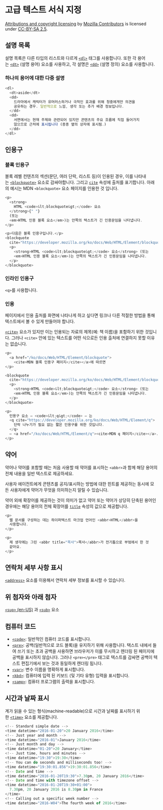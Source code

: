 # 고급 텍스트 서식 지정

[Attributions and copyright licensing](https://developer.mozilla.org/en-US/docs/MDN/Writing_guidelines/Attrib_copyright_license) by [Mozilla Contributors](https://developer.mozilla.org/en-US/docs/MDN/Community/Roles_teams#contributor) is licensed under [CC-BY-SA 2.5](https://creativecommons.org/licenses/by-sa/2.5/).

## 설명 목록

설명 목록은 다른 타입의 리스트와 다르게 [`<dl>`](https://developer.mozilla.org/ko/docs/Web/HTML/Element/dl) 태그를 사용합니다. 또한 각 용어는 [`<dt>`](https://developer.mozilla.org/ko/docs/Web/HTML/Element/dt) (설명 용어) 요소를 사용하고, 각 설명은 [`<dd>`](https://developer.mozilla.org/ko/docs/Web/HTML/Element/dd) (설명 정의) 요소를 사용합니다.

### 하나의 용어에 대한 다중 설명

```javascript
<dl>
  <dt>aside</dt>
  <dd>
    드라마에서 캐릭터가 유머러스하거나 극적인 효과를 위해 청중에게만 의견을
    공유하는 경우. 일반적으로 느낌, 생각 또는 추가 배경 정보입니다.
  </dd>
  <dd>
    서면에서는 현재 주제와 관련되어 있지만 콘텐츠의 주요 흐름에 직접 들어가지
    않으므로 근처에 표시됩니다 (종종 옆의 상자에 표시됨.)
  </dd>
</dl>
```

## 인용구

### 블록 인용구

블록 레벨 컨텐츠의 섹션(문단, 여러 단락, 리스트 등)이 인용된 경우, 이를 나타내는 [`<blockquote>`](https://developer.mozilla.org/ko/docs/Web/HTML/Element/blockquote) 요소로 감싸야합니다. 그리고 [`cite`](https://developer.mozilla.org/ko/docs/Web/HTML/Element/blockquote#cite) 속성에 출처를 표기합니다. 아래의 예시는 MDN `<blockquote>` 요소 페이지를 인용한 것 입니다.

```javascript
<p>
  <strong>
    HTML <code>&lt;blockquote&gt;</code> 요소
  </strong>{" "}
  (또는
  <em>HTML 인용 블록 요소</em>)는 안쪽의 텍스트가 긴 인용문임을 나타냅니다.
</p>
```

```javascript
<p>다음은 블록 인용구입니다.</p>
<blockquote
  cite="https://developer.mozilla.org/ko/docs/Web/HTML/Element/blockquote">
  <p>
    <strong>HTML <code>&lt;blockquote&gt;</code> 요소</strong> (또는
    <em>HTML 인용 블록 요소</em>)는 안쪽의 텍스트가 긴 인용문임을 나타냅니다.
  </p>
</blockquote>
```

### 인라인 인용구

`<q>`를 사용합니다.

### 인용

페이지에서 인용 출처를 화면에 나타나게 하고 싶다면 링크나 다른 적절한 방법을 통해 텍스트에서 볼 수 있게 만들어야 합니다.

[`<cite>`](https://developer.mozilla.org/ko/docs/Web/HTML/Element/cite) 요소가 있지만 이는 인용되는 자료의 제목(예: 책 이름)을 포함하기 위한 것입니다. 그러나 `<cite>` 안에 있는 텍스트를 어떤 식으로든 인용 출처에 연결하지 못할 이유는 없습니다.

```javascript
<p>
  <a href="/ko/docs/Web/HTML/Element/blockquote">
    <cite>MDN 블록 인용구 페이지</cite></a>에 따르면
</p>

<blockquote
  cite="https://developer.mozilla.org/ko/docs/Web/HTML/Element/blockquote">
  <p>
    <strong>HTML <code>&lt;blockquote&gt;</code> 요소</strong> (또는
    <em>HTML 인용 블록 요소</em>)는 안쪽의 텍스트가 긴 인용문임을 나타냅니다.
  </p>
</blockquote>

<p>
  인용구 요소 — <code>&lt;q&gt;</code> — 는
  <q cite="https://developer.mozilla.org/ko/docs/Web/HTML/Element/q">
    단락 나누기가 필요 없는 짧은 인용구를 위한 것입니다.
  </q>
  — <a href="/ko/docs/Web/HTML/Element/q"><cite>MDN q 페이지</cite></a>.
</p>
```

## 약어

약어나 약어를 포함할 때는 처음 사용할 때 약어를 표시하는 `<abbr>`과 함께 해당 용어의 전체 내용을 일반 텍스트로 제공하세요.

사용자 에이전트에게 콘텐츠를 공지/표시하는 방법에 대한 힌트를 제공하는 동시에 모든 사용자에게 약어가 무엇을 의미하는지 알릴 수 있습니다.

약어 외에 확장어를 제공하는 것이 의미가 없고 약어 또는 약어가 상당히 단축된 용어인 경우에는 해당 용어의 전체 확장어를 [`title`](https://developer.mozilla.org/ko/docs/Web/HTML/Global_attributes#title) 속성의 값으로 제공합니다.

```javascript
<p>
  웹 문서를 구성하는 데는 하이퍼텍스트 마크업 언어인 <abbr>HTML</abbr>을
  사용합니다.
</p>

<p>
  제 생각에는 그린 <abbr title="목사">목사</abbr>가 전기톱으로 부엌에서 한 것
  같아요.
</p>
```

## 연락처 세부 사항 표시

[`<address>`](https://developer.mozilla.org/ko/docs/Web/HTML/Element/address) 요소를 이용해서 연락처 세부 정보를 표시할 수 있습니다.

## 위 첨자와 아래 첨자

[`<sup>`](https://developer.mozilla.org/en-US/docs/Web/HTML/Element/sup)[ (en-US)](https://developer.mozilla.org/en-US/docs/Web/HTML/Element/sup) 과 [`<sub>`](https://developer.mozilla.org/ko/docs/Web/HTML/Element/sub) 요소

## 컴퓨터 코드

- [`<code>`](https://developer.mozilla.org/ko/docs/Web/HTML/Element/code): 일반적인 컴퓨터 코드를 표시합니다.
- [`<pre>`](https://developer.mozilla.org/ko/docs/Web/HTML/Element/pre): 공백(일반적으로 코드 블록)을 유지하기 위해 사용합니다. 택스트 내에서 들여 쓰기 또는 초과 공백을 사용하면 브라우저가 이를 무시하고 렌더링 된 페이지에 공백을 표시하지 않습니다. 그러나 `<pre></pre>` 태그로 텍스트를 감싸면 공백이 텍스트 편집기에서 보는 것과 동일하게 렌더링 됩니다.
- [`<var>`](https://developer.mozilla.org/ko/docs/Web/HTML/Element/var): 변수 이름을 명확하게 표시합니다.
- [`<kbd>`](https://developer.mozilla.org/ko/docs/Web/HTML/Element/kbd): 컴퓨터에 입력 된 키보드 (및 기타 유형) 입력을 표시합니다.
- [`<samp>`](https://developer.mozilla.org/ko/docs/Web/HTML/Element/samp): 컴퓨터 프로그램의 출력을 표시합니다.

## 시간과 날짜 표시

계가 읽을 수 있는 형식(machine-readable)으로 시간과 날짜를 표시하기 위한 [`<time>`](https://developer.mozilla.org/ko/docs/Web/HTML/Element/time) 요소를 제공합니다.

```javascript
<!-- Standard simple date -->
<time datetime="2016-01-20">20 January 2016</time>
<!-- Just year and month -->
<time datetime="2016-01">January 2016</time>
<!-- Just month and day -->
<time datetime="01-20">20 January</time>
<!-- Just time, hours and minutes -->
<time datetime="19:30">19:30</time>
<!-- You can do seconds and milliseconds too! -->
<time datetime="19:30:01.856">19:30:01.856</time>
<!-- Date and time -->
<time datetime="2016-01-20T19:30">7.30pm, 20 January 2016</time>
<!-- Date and time with timezone offset -->
<time datetime="2016-01-20T19:30+01:00">
  7.30pm, 20 January 2016 is 8.30pm in France
</time>
<!-- Calling out a specific week number -->
<time datetime="2016-W04">The fourth week of 2016</time>
```
